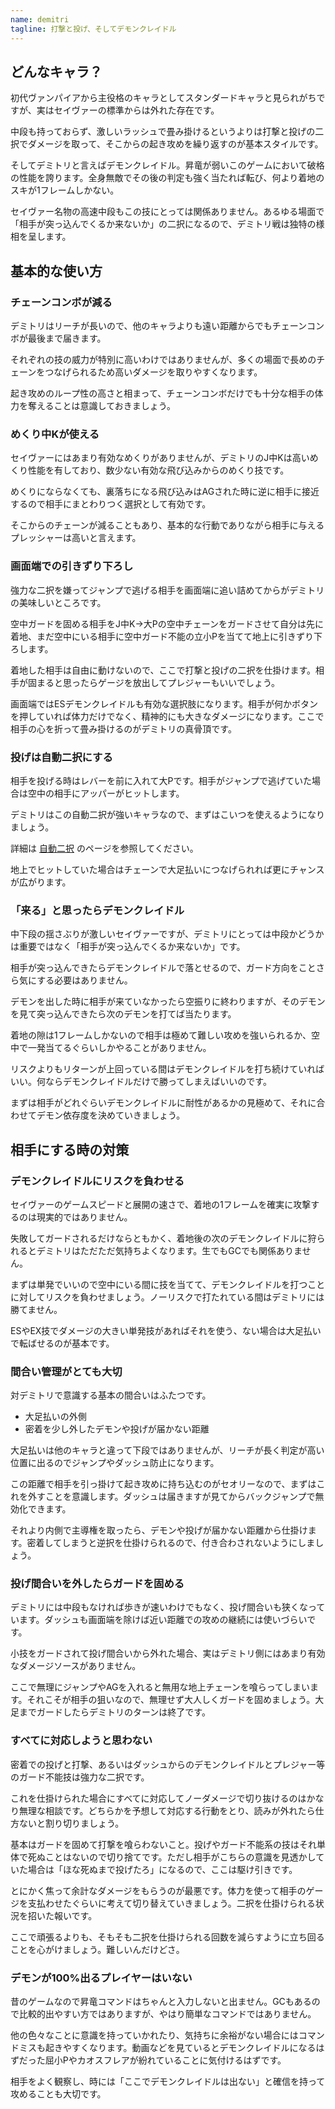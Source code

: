 ```yaml
---
name: demitri
tagline: 打撃と投げ、そしてデモンクレイドル
---
```


## どんなキャラ？

初代ヴァンパイアから主役格のキャラとしてスタンダードキャラと見られがちですが、実はセイヴァーの標準からは外れた存在です。

中段も持っておらず、激しいラッシュで畳み掛けるというよりは打撃と投げの二択でダメージを取って、そこからの起き攻めを繰り返すのが基本スタイルです。

そしてデミトリと言えばデモンクレイドル。昇竜が弱いこのゲームにおいて破格の性能を誇ります。全身無敵でその後の判定も強く当たれば転び、何より着地のスキが1フレームしかない。

セイヴァー名物の高速中段もこの技にとっては関係ありません。あるゆる場面で「相手が突っ込んでくるか来ないか」の二択になるので、デミトリ戦は独特の様相を呈します。

## 基本的な使い方

### チェーンコンボが減る

デミトリはリーチが長いので、他のキャラよりも遠い距離からでもチェーンコンボが最後まで届きます。

それぞれの技の威力が特別に高いわけではありませんが、多くの場面で長めのチェーンをつなげられるため高いダメージを取りやすくなります。

起き攻めのループ性の高さと相まって、チェーンコンボだけでも十分な相手の体力を奪えることは意識しておきましょう。

### めくり中Kが使える

セイヴァーにはあまり有効なめくりがありませんが、デミトリのJ中Kは高いめくり性能を有しており、数少ない有効な飛び込みからのめくり技です。

めくりにならなくても、裏落ちになる飛び込みはAGされた時に逆に相手に接近するので相手にまとわりつく選択として有効です。

そこからのチェーンが減ることもあり、基本的な行動でありながら相手に与えるプレッシャーは高いと言えます。

### 画面端での引きずり下ろし

強力な二択を嫌ってジャンプで逃げる相手を画面端に追い詰めてからがデミトリの美味しいところです。

空中ガードを固める相手をJ中K→大Pの空中チェーンをガードさせて自分は先に着地、まだ空中にいる相手に空中ガード不能の立小Pを当てて地上に引きずり下ろします。

着地した相手は自由に動けないので、ここで打撃と投げの二択を仕掛けます。相手が固まると思ったらゲージを放出してプレジャーもいいでしょう。

画面端ではESデモンクレイドルも有効な選択肢になります。相手が何かボタンを押していれば体力だけでなく、精神的にも大きなダメージになります。ここで相手の心を折って畳み掛けるのがデミトリの真骨頂です。

### 投げは自動二択にする

相手を投げる時はレバーを前に入れて大Pです。相手がジャンプで逃げていた場合は空中の相手にアッパーがヒットします。

デミトリはこの自動二択が強いキャラなので、まずはこいつを使えるようになりましょう。

詳細は [自動二択](../techniques/option_select) のページを参照してください。

地上でヒットしていた場合はチェーンで大足払いにつなげられれば更にチャンスが広がります。

### 「来る」と思ったらデモンクレイドル

中下段の揺さぶりが激しいセイヴァーですが、デミトリにとっては中段かどうかは重要ではなく「相手が突っ込んでくるか来ないか」です。

相手が突っ込んできたらデモンクレイドルで落とせるので、ガード方向をことさら気にする必要はありません。

デモンを出した時に相手が来ていなかったら空振りに終わりますが、そのデモンを見て突っ込んできたら次のデモンを打てば当たります。

着地の隙は1フレームしかないので相手は極めて難しい攻めを強いられるか、空中で一発当てるぐらいしかやることがありません。

リスクよりもリターンが上回っている間はデモンクレイドルを打ち続けていればいい。何ならデモンクレイドルだけで勝ってしまえばいいのです。

まずは相手がどれぐらいデモンクレイドルに耐性があるかの見極めて、それに合わせてデモン依存度を決めていきましょう。

## 相手にする時の対策

### デモンクレイドルにリスクを負わせる

セイヴァーのゲームスピードと展開の速さで、着地の1フレームを確実に攻撃するのは現実的ではありません。

失敗してガードされるだけならともかく、着地後の次のデモンクレイドルに狩られるとデミトリはただただ気持ちよくなります。生でもGCでも関係ありません。

まずは単発でいいので空中にいる間に技を当てて、デモンクレイドルを打つことに対してリスクを負わせましょう。ノーリスクで打たれている間はデミトリには勝てません。

ESやEX技でダメージの大きい単発技があればそれを使う、ない場合は大足払いで転ばせるのが基本です。

### 間合い管理がとても大切

対デミトリで意識する基本の間合いはふたつです。

- 大足払いの外側
- 密着を少し外したデモンや投げが届かない距離

大足払いは他のキャラと違って下段ではありませんが、リーチが長く判定が高い位置に出るのでジャンプやダッシュ防止になります。

この距離で相手を引っ掛けて起き攻めに持ち込むのがセオリーなので、まずはこれを外すことを意識します。ダッシュは届きますが見てからバックジャンプで無効化できます。

それより内側で主導権を取ったら、デモンや投げが届かない距離から仕掛けます。密着してしまうと逆択を仕掛けられるので、付き合わされないようにしましょう。

### 投げ間合いを外したらガードを固める

デミトリには中段もなければ歩きが速いわけでもなく、投げ間合いも狭くなっています。ダッシュも画面端を除けば近い距離での攻めの継続には使いづらいです。

小技をガードされて投げ間合いから外れた場合、実はデミトリ側にはあまり有効なダメージソースがありません。

ここで無理にジャンプやAGを入れると無用な地上チェーンを喰らってしまいます。それこそが相手の狙いなので、無理せず大人しくガードを固めましょう。大足までガードしたらデミトリのターンは終了です。

### すべてに対応しようと思わない

密着での投げと打撃、あるいはダッシュからのデモンクレイドルとプレジャー等のガード不能技は強力な二択です。

これを仕掛けられた場合にすべてに対応してノーダメージで切り抜けるのはかなり無理な相談です。どちらかを予想して対応する行動をとり、読みが外れたら仕方ないと割り切りましょう。

基本はガードを固めて打撃を喰らわないこと。投げやガード不能系の技はそれ単体で死ぬことはないので切り捨てです。ただし相手がこちらの意識を見透かしていた場合は「ほな死ぬまで投げたろ」になるので、ここは駆け引きです。

とにかく焦って余計なダメージをもらうのが最悪です。体力を使って相手のゲージを支払わせたぐらいに考えて切り替えていきましょう。二択を仕掛けられる状況を招いた報いです。

ここで頑張るよりも、そもそも二択を仕掛けられる回数を減らすように立ち回ることを心がけましょう。難しいんだけどさ。

### デモンが100%出るプレイヤーはいない

昔のゲームなので昇竜コマンドはちゃんと入力しないと出ません。GCもあるので比較的出やすい方ではありますが、やはり簡単なコマンドではありません。

他の色々なことに意識を持っていかれたり、気持ちに余裕がない場合にはコマンドミスも起きやすくなります。動画などを見ているとデモンクレイドルになるはずだった屈小Pやカオスフレアが紛れていることに気付けるはずです。

相手をよく観察し、時には「ここでデモンクレイドルは出ない」と確信を持って攻めることも大切です。
